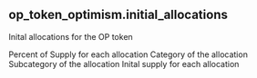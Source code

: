 ## op_token_optimism.initial_allocations 
Inital allocations for the OP token

<ParamField path="pct_supply_allocation">
Percent of Supply for each allocation
</ParamField>
<ParamField path="allocation_category">
Category of the allocation
</ParamField>
<ParamField path="allocation_subcategory">
Subcategory of the allocation
</ParamField>
<ParamField path="initial_allocated_supply">
Inital supply for each allocation
</ParamField>
